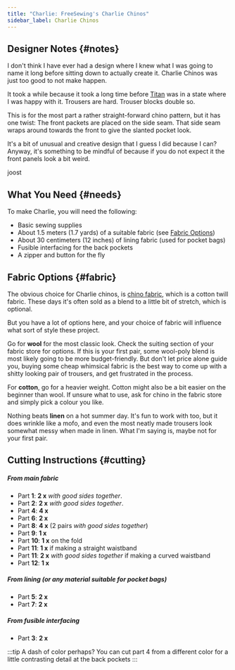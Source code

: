 ```yaml
---
title: "Charlie: FreeSewing's Charlie Chinos"
sidebar_label: Charlie Chinos
---
```


<DesignInfo design="charlie" />

## Designer Notes {#notes}

I don't think I have ever had a design where I knew what I was going to name
it long before sitting down to actually create it.
Charlie Chinos was just too good to not make happen.

It took a while because it took a long time before
[Titan](https://freesewing.org/designs/titan) was in a state where I was happy
with it. Trousers are hard. Trouser blocks double so.

This is for the most part a rather straight-forward chino pattern, but it has
one twist: The front packets are placed on the side seam. That side seam wraps
around towards the front to give the slanted pocket look.

It's a bit of unusual and creative design that I guess I did because I can?
Anyway, it's something to be mindful of because if you do not expect it the
front panels look a bit weird.

joost

## What You Need {#needs}

To make Charlie, you will need the following:

- Basic sewing supplies
- About 1.5 meters (1.7 yards) of a suitable fabric (see [Fabric
  Options](#fabric))
- About 30 centimeters (12 inches) of lining fabric (used for pocket bags)
- Fusible interfacing for the back pockets
- A zipper and button for the fly

## Fabric Options {#fabric}

The obvious choice for Charlie chinos, is [chino
fabric](https://en.wikipedia.org/wiki/Chino_cloth), which is a cotton twill
fabric. These days it's often sold as a blend to a little bit of stretch,
which is optional.

But you have a lot of options here, and your choice of fabric will influence
what sort of style these project.

Go for **wool** for the most classic look. Check the suiting section of your
fabric store for options. If this is your first pair, some wool-poly blend is
most likely going to be more budget-friendly. But don't let price alone guide
you, buying some cheap whimsical fabric is the best way to come up with a
shitty looking pair of trousers, and get frustrated in the process.

For **cotton**, go for a heavier weight. Cotton might also be a bit easier on
the beginner than wool. If unsure what to use, ask for chino in the fabric
store and simply pick a
colour you like.

Nothing beats **linen** on a hot summer day. It's fun to work with too, but it
does wrinkle like a mofo, and even the most neatly made trousers look somewhat
messy when made in linen. What I'm saying is, maybe not for your first pair.

## Cutting Instructions {#cutting}

##### From main fabric

- Part **1**: **2 x** _with good sides together_.
- Part **2**: **2 x** _with good sides together_.
- Part **4**: **4 x**
- Part **6**: **2 x**
- Part **8**: **4 x** (2 pairs _with good sides together_)
- Part **9**: **1 x**
- Part **10**: **1 x** on the fold
- Part **11**: **1 x** if making a straight waistband
- Part **11**: **2 x** _with good sides together_ if making a curved waistband
- Part **12**: **1 x**

##### From lining (or any material suitable for pocket bags)

- Part **5**: **2 x**
- Part **7**: **2 x**

##### From fusible interfacing

- Part **3**: **2 x**

:::tip A dash of color perhaps?
You can cut part 4 from a different color for a little contrasting detail at
the back pockets
:::
